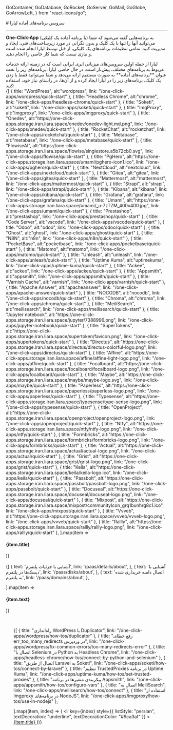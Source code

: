
  GoContainer,
  GoDatabase,
  GoRocket,
  GoServer,
  GoMail,
  GoGlobe,
  GoArrowLeft,
} from "react-icons/go";


<Layout>
<Head>
<title>مستندات سرویس برنامه‌های آماده - لیارا</title>
<meta property="og:title" content="مستندات خدمات رایانش ابری لیارا" />
<meta property="og:description" content="مستندات مربوط سرویس برنامه‌های آماده یا یک کلیکی در لیارا"  />
<meta property="og:image" content="https://files.liara.ir/liara/logos/liara-poster.jpg" />
</Head>
# سرویس برنامه‌های آماده لیارا
<hr className="mb-2" />

<Section id='what-is-one-click-app' title='One-Click-App چیست؟' />

<b>One-Click-App</b> (یا برنامه‌ آماده یک کلیکی)
به برنامه‌هایی گفته می‌شود که شما می‌توانید آنها را تنها با یک کلیک و بدون نگرانی در مورد زیرساخت‌های فنی، ایجاد و مدیریت کنید.
تمامی تنظیمات برنامه‌های یک کلیکی، از قبل توسط لیارا انجام شده است و نیازی نیست که شما کار خاصی را انجام دهید.

<Section id="liara-provided-one-click-apps" title="لیارا چه برنامه‌هایی را ارائه می‌دهد؟" />
لیارا از جمله اولین سرویس‌های میزبانی ابری ایرانی است که در زمینه ارائه خدمات مربوط به برنامه‌های مختلف، پیش‌تاز است. در حال حاضر، لیارا، برنامه‌های زیر را تحت عنوان **برنامه‌های آماده** به صورت مستقیم ارائه می‌دهد و شما می‌توانید فقط با زدن یک کلیک، برنامه‌های زیر را در لیارا ایجاد کرده و از آن‌ها، در راستای نیاز خود، استفاده کنید:

<div className="h-4" />
<div className="grid md:grid-cols-4 gap-4">
            {[
    {
        title: "WordPress",
        alt:"wordpress",
        link: "/one-click-apps/wordpress/quick-start"
      },
      {
        title: "Headless Chrome",
        alt:"chrome",
        link: "/one-click-apps/headless-chrome/quick-start"
      },
      {
        title: "Soketi",
        alt:"soketi",
        link: "/one-click-apps/soketi/quick-start"
      },
      {
        title: "ImgProxy",
        alt:"imgproxy",
        link: "/one-click-apps/imgproxy/quick-start"
      },
      {
        title: "Onedev",
        alt:"https://one-click-apps.storage.iran.liara.space/onedev/onedev-light.md.png",
        link: "/one-click-apps/onedev/quick-start"
      },
      {
        title: "RocketChat",
        alt:"rocketchat",
        link: "/one-click-apps/rocketchat/quick-start"
      },
      {
        title: "Metabase",
        alt:"metabase",
        link: "/one-click-apps/metabase/quick-start"
      },
      {
        title: "FlowiseAI",
        alt:"https://one-click-apps.storage.iran.liara.space/flowise/singlestore.a5b72cb0.svg",
        link: "/one-click-apps/flowise/quick-start"
      },
      {
        title: "PgHero",
        alt:"https://one-click-apps.storage.iran.liara.space/umami/pghero-icon1.ico",
        link: "/one-click-apps/pghero/quick-start"
      },
      {
        title: "NextCloud",
        alt:"nextcloud",
        link: "/one-click-apps/nextcloud/quick-start"
      },
      {
        title: "Gitea",
        alt:"gitea",
        link: "/one-click-apps/gitea/quick-start"
      },
      {
        title: "Mattermost",
        alt:"mattermost",
        link: "/one-click-apps/mattermost/quick-start"
      },
      {
        title: "Strapi",
        alt:"strapi",
        link: "/one-click-apps/strapi/quick-start"
      },
      {
        title: "Kibana",
        alt:"kibana",
        link: "/one-click-apps/kibana/quick-start"
      },
      {
        title: "Grafana",
        alt:"grafana",
        link: "/one-click-apps/grafana/quick-start"
      },
      {
        title: "Umami",
        alt:"https://one-click-apps.storage.iran.liara.space/umami/_u-7zTZM_400x400.jpg",
        link: "/one-click-apps/umami/quick-start"
      },
      {
        title: "Prestashop",
        alt:"prestashop",
        link: "/one-click-apps/prestashop/quick-start"
      },
      {
        title: "Code Server",
        alt:"vscode",
        link: "/one-click-apps/vscode/quick-start"
      },
      {
        title: "Odoo",
        alt:"odoo",
        link: "/one-click-apps/odoo/quick-start"
      },
      {
        title: "Ghost",
        alt:"ghost",
        link: "/one-click-apps/ghost/quick-start"
      },
      {
        title: "N8N",
        alt:"n8n",
        link: "/one-click-apps/n8n/quick-start"
      },
      {
        title: "PocketBase",
        alt:"pocketbase",
        link: "/one-click-apps/pocketbase/quick-start"
      },
      {
        title: "Matomo",
        alt:"matomo",
        link: "/one-click-apps/matomo/quick-start"
      },
      {
        title: "Unleash",
        alt:"unleash",
        link: "/one-click-apps/unleash/quick-start"
      },
      {
        title: "Uptime Kuma",
        alt:"uptimekuma",
        link: "/one-click-apps/uptime-kuma/quick-start"
      },
      {
        title: "Ackee",
        alt:"ackee",
        link: "/one-click-apps/ackee/quick-start"
      },
      {
        title: "Appsmith",
        alt:"appsmith",
        link: "/one-click-apps/appsmith/quick-start"
      },
      {
        title: "Varnish Cache",
        alt:"varnish",
        link: "/one-click-apps/varnish/quick-start"
      },
      {
        title: "Apache Answer",
        alt:"apacheanswer",
        link: "/one-click-apps/apache-answer/quick-start"
      },
      {
        title: "NOCODB",
        alt:"nocodb",
        link: "/one-click-apps/nocodb/quick-start"
      },
      {
        title: "Chroma",
        alt:"chroma",
        link: "/one-click-apps/chroma/quick-start"
      },
      {
        title: "MeiliSearch",
        alt:"meilisearch",
        link: "/one-click-apps/meilisearch/quick-start"
      },
      {
        title: "Jupyter notebook",
        alt:"https://one-click-apps.storage.iran.liara.space/jupyter/7388996.png",
        link: "/one-click-apps/jupyter-notebook/quick-start"
      },
      {
        title: "SuperTokens",
        alt:"https://one-click-apps.storage.iran.liara.space/supertoken/favicon.png",
        link: "/one-click-apps/supertokens/quick-start"
      },
      {
        title: "Directus",
        alt:"https://one-click-apps.storage.iran.liara.space/directus/directus-colorful-logo.png",
        link: "/one-click-apps/directus/quick-start"
      },
      {
        title: "Affine",
        alt:"https://one-click-apps.storage.iran.liara.space/affine/affine-light-logo.png",
        link: "/one-click-apps/affine/quick-start"
      },
      {
        title: "Focalboard",
        alt:"https://one-click-apps.storage.iran.liara.space/focalboard/focalboard-logo.png",
        link: "/one-click-apps/focalboard/quick-start"
      },
      {
        title: "Maybe",
        alt:"https://one-click-apps.storage.iran.liara.space/maybe/maybe-logo.svg",
        link: "/one-click-apps/maybe/quick-start"
      },
      {
        title: "Paperless",
        alt:"https://one-click-apps.storage.iran.liara.space/paperless/paperless-logo.png",
        link: "/one-click-apps/paperless/quick-start"
      },
      {
        title: "Typesense",
        alt:"https://one-click-apps.storage.iran.liara.space/typesense/type-sense-logo.png",
        link: "/one-click-apps/typesense/quick-start"
      },
      {
        title: "OpenProject",
        alt:"https://one-click-apps.storage.iran.liara.space/openproject/openproject-logo.png",
        link: "/one-click-apps/openproject/quick-start"
      },
      {
        title: "Ntfy",
        alt:"https://one-click-apps.storage.iran.liara.space/ntfy/ntfy-logo.png",
        link: "/one-click-apps/ntfy/quick-start"
      },
      {
        title: "Formbricks",
        alt:"https://one-click-apps.storage.iran.liara.space/formbricks/formbricks-logo.png",
        link: "/one-click-apps/formbricks/quick-start"
      },
      {
        title: "Actual",
        alt:"https://one-click-apps.storage.iran.liara.space/actual/actual-logo.png",
        link: "/one-click-apps/actual/quick-start"
      },
      {
        title: "Grist",
        alt:"https://one-click-apps.storage.iran.liara.space/grist/grist-logo.png",
        link: "/one-click-apps/grist/quick-start"
      },
      {
        title: "Keila",
        alt:"https://one-click-apps.storage.iran.liara.space/keila/keila-logo.ico",
        link: "/one-click-apps/keila/quick-start"
      },
      {
        title: "Passbolt",
        alt:"https://one-click-apps.storage.iran.liara.space/passbolt/passbolt-logo.png",
        link: "/one-click-apps/passbolt/quick-start"
      },
      {
        title: "Docuseal",
        alt:"https://one-click-apps.storage.iran.liara.space/docuseal/docuseal-logo.png",
        link: "/one-click-apps/docuseal/quick-start"
      },
      {
        title: "Mixpost",
        alt:"https://one-click-apps.storage.iran.liara.space/mixpost/communityIcon_grq1bunhrg8c1.ico",
        link: "/one-click-apps/mixpost/quick-start"
      },
      {
        title: "Vvveb",
        alt:"https://one-click-apps.storage.iran.liara.space/vvveb/vvveb-logo.png",
        link: "/one-click-apps/vvveb/quick-start"
      },
      {
        title: "Rallly",
        alt:"https://one-click-apps.storage.iran.liara.space/rallly/rallly-logo.png",
        link: "/one-click-apps/rallly/quick-start"
      },
  ].map(item =>
              <Link href={item.link}>
                <Card className="flex cursor-pointer w-full items-center justify-between">
                  <div className="flex items-center gap-3">
                    <div className="w-[40px] p-1  bg-[#333] rounded-lg">
                      <PlatformIcon platform={item.alt} />
                    </div>
                    <h4>
                      {item.title}
                    </h4>
                  </div>
                  <GoArrowLeft className="ml-1" />
                </Card>
              </Link>
            )}
          </div>


<br />


<Section id='also-read' title='همچنین بخوانید:' />
<div className="grid md:grid-cols-3 gap-4">
            {[
    {
      text: 'آشنایی با جزئیات پلتفرم',
      link: '/paas/details/about',
    },
    {
      text: 'آشنایی با دیسک‌ها در پلتفرم',
      link: '/paas/disks/about',
    },
    {
      text: 'اتصال دامنه خریداری شده به پلتفرم',
      link: '/paas/domains/about',
    },

  ].map(item =>
              <Link href={item.link}>
                <Card className="flex cursor-pointer w-full items-center justify-between">
                  <div className="flex items-center gap-3">
                    <h4>
                      {item.text}
                    </h4>
                  </div>
                  <GoArrowLeft className="ml-1" />
                </Card>
              </Link>
            )}
          </div>

<br />

<Section id="most-visited-docs" title="پربازدیدترین مستندات برنامه‌های آماده" />
<ul className="pr-4">
  {[
      {
        title: "راه‌اندازی WordPress با Duplicator",
        link: "/one-click-apps/wordpress/how-tos/duplicator"
      },
      {
        title: "رفع خطای err_too_many_redirects در وردپرس",
        link: "/one-click-apps/wordpress/fix-common-errors/too-many-redirects-error"
      },
      {
        title: "اتصال با Selenium در Python به Headless Chrome",
        link: "/one-click-apps/headless-chrome/how-tos/connect-by-python-and-selenium"
      },
      {
        title: "اتصال از طریق Laravel به Soketi",
        link: "/one-click-apps/soketi/how-tos/connect-by-laravel"
      },
      {
        title: "تنظیم TrustedProxies در برنامه Uptime Kuma",
        link: "/one-click-apps/uptime-kuma/how-tos/set-trusted-proxies"
      },
      {
        title: "پیکربندی متغیرها در برنامه Appsmith",
        link: "/one-click-apps/appsmith/how-tos/configure-vars"
      },
      {
        title: "اتصال به MeiliSearch",
        link: "/one-click-apps/meilisearch/how-tos/connect"
      },
      {
        title: "استفاده از Imgproxy ‌در برنامه‌های NodeJS",
        link: "/one-click-apps/imgproxy/how-tos/use-in-nodejs"
      },

  ].map((item, index) => (
    <li
      key={index}
      style={{
        listStyle: "persian",
        textDecoration: "underline",
        textDecorationColor: "#9ca3af"
      }}
    >
      <a
        className="flex w-[max-content] items-center gap-2 text-[18px] mt-4"
        href={item.link}
      >
        {item.title}
        <GoArrowLeft className="ml-2 text-[15px] text-[gray]" />
      </a>
    </li>
  ))}
</ul>

</Layout>